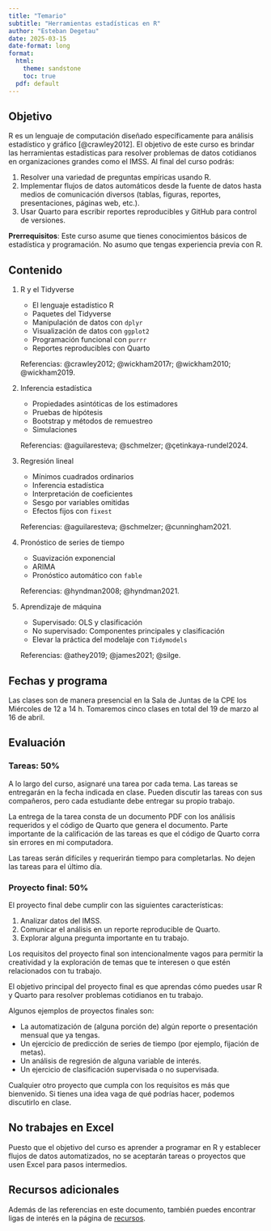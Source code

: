 ```yaml
---
title: "Temario"
subtitle: "Herramientas estadísticas en R"
author: "Esteban Degetau"
date: 2025-03-15
date-format: long
format:
  html:
    theme: sandstone
    toc: true
  pdf: default
---
```


## Objetivo

R es un lenguaje de computación diseñado específicamente para análisis estadístico y gráfico [@crawley2012]. El objetivo de este curso es brindar las herramientas estadísticas para resolver problemas de datos cotidianos en organizaciones grandes como el IMSS. Al final del curso podrás:

1.  Resolver una variedad de preguntas empíricas usando R.
2.  Implementar flujos de datos automáticos desde la fuente de datos hasta medios de comunicación diversos (tablas, figuras, reportes, presentaciones, páginas web, etc.).
3.  Usar Quarto para escribir reportes reproducibles y GitHub para control de versiones.

**Prerrequisitos**: Este curso asume que tienes conocimientos básicos de estadística y programación. No asumo que tengas experiencia previa con R.

## Contenido

1.  R y el Tidyverse
    -   El lenguaje estadístico R
    -   Paquetes del Tidyverse
    -   Manipulación de datos con `dplyr`
    -   Visualización de datos con `ggplot2`
    -   Programación funcional con `purrr`
    -   Reportes reproducibles con Quarto

    Referencias: @crawley2012; @wickham2017r; @wickham2010; @wickham2019.

1.  Inferencia estadística
    -   Propiedades asintóticas de los estimadores
    -   Pruebas de hipótesis
    -   Bootstrap y métodos de remuestreo
    -   Simulaciones

    Referencias: @aguilaresteva; @schmelzer; @çetinkaya-rundel2024.

1.  Regresión lineal
    -   Mínimos cuadrados ordinarios
    -   Inferencia estadística
    -   Interpretación de coeficientes
    -   Sesgo por variables omitidas
    -   Efectos fijos con `fixest`

    Referencias: @aguilaresteva; @schmelzer; @cunningham2021.

1.  Pronóstico de series de tiempo
    -   Suavización exponencial
    -   ARIMA
    -   Pronóstico automático con `fable`

    Referencias: @hyndman2008; @hyndman2021.

1.  Aprendizaje de máquina
    -   Supervisado: OLS y clasificación
    -   No supervisado: Componentes principales y clasificación
    -   Elevar la práctica del modelaje con `Tidymodels`

    Referencias: @athey2019; @james2021; @silge.

## Fechas y programa

Las clases son de manera presencial en la Sala de Juntas de la CPE los Miércoles de 12 a 14 h. Tomaremos cinco clases en total del 19 de marzo al 16 de abril.

## Evaluación

### Tareas: 50%

A lo largo del curso, asignaré una tarea por cada tema. Las tareas se entregarán en la fecha indicada en clase. Pueden discutir las tareas con sus compañeros, pero cada estudiante debe entregar su propio trabajo. 

La entrega de la tarea consta de un documento PDF con los análisis requeridos y el código de Quarto que genera el documento. Parte importante de la calificación de las tareas es que el código de Quarto corra sin errores en mi computadora.

Las tareas serán difíciles y requerirán tiempo para completarlas. No dejen las tareas para el último día.

### Proyecto final: 50%

El proyecto final debe cumplir con las siguientes características:

1. Analizar datos del IMSS.
2. Comunicar el análisis en un reporte reproducible de Quarto.
3. Explorar alguna pregunta importante en tu trabajo.

Los requisitos del proyecto final son intencionalmente vagos para permitir la creatividad y la exploración de temas que te interesen o que estén relacionados con tu trabajo.

El objetivo principal del proyecto final es que aprendas cómo puedes usar R y Quarto para resolver problemas cotidianos en tu trabajo.

Algunos ejemplos de proyectos finales son:

- La automatización de (alguna porción de) algún reporte o presentación mensual que ya tengas.
- Un ejercicio de predicción de series de tiempo (por ejemplo, fijación de metas).
- Un análisis de regresión de alguna variable de interés.
- Un ejercicio de clasificación supervisada o no supervisada.

Cualquier otro proyecto que cumpla con los requisitos es más que bienvenido. Si tienes una idea vaga de qué podrías hacer, podemos discutirlo en clase.

:::{.callout-important}
## No trabajes en Excel

Puesto que el objetivo del curso es aprender a programar en R y establecer flujos de datos automatizados,  no se aceptarán tareas o proyectos que usen Excel para pasos intermedios.
:::

## Recursos adicionales

Además de las referencias en este documento, también puedes encontrar ligas de interés en la página de [recursos](resources.qmd).
